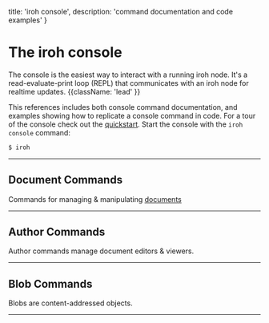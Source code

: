 
  title: 'iroh console',
  description: 'command documentation and code examples'
}

# The iroh console

The console is the easiest way to interact with a running iroh node. It's a read-evaluate-print loop (REPL) that communicates with an iroh node for realtime updates. {{className: 'lead' }}

This references includes both console command documentation, and examples showing how to replicate a console command in code. For a tour of the console check out the [quickstart](/docs/quickstart). Start the console with the `iroh console` command:

```bash
$ iroh
```

---


## Document Commands

Commands for managing & manipulating [documents](/docs/layers/documents)

<ConsoleCommands commands={commands.doc} />

---

## Author Commands

Author commands manage document editors & viewers.

<ConsoleCommands commands={commands.author} />

---

## Blob Commands

Blobs are content-addressed objects.

<ConsoleCommands commands={commands.blob} />

---